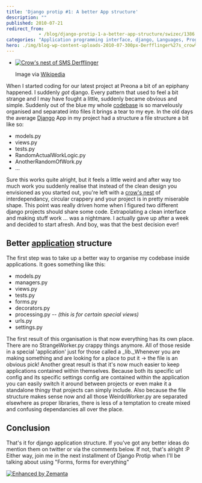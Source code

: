 ```yaml
---
title: 'Django protip #1: A better App structure'
description: ""
published: 2010-07-21
redirect_from: 
            - /blog/django-protip-1-a-better-app-structure/swizec/1386
categories: "Application programming interface, django, Languages, Programming, python, Uncategorized, Web Frameworks"
hero: ./img/blog-wp-content-uploads-2010-07-300px-Derfflinger%27s_crow%27s_nest.jpg
---
```

- [![Crow&#x27;s nest of SMS Derfflinger](./img/blog-wp-content-uploads-2010-07-300px-Derfflinger%27s_crow%27s_nest.jpg "Crow&#x27;s nest of SMS Derfflinger")](http://en.wikipedia.org/wiki/File:Derfflinger%27s_crow%27s_nest.JPG)

  Image via [Wikipedia](http://en.wikipedia.org/wiki/File:Derfflinger%27s_crow%27s_nest.JPG)

When I started coding for our latest project at Preona a bit of an epiphany happened. I suddenly _got_ django. Every pattern that used to feel a bit strange and I may have fought a little, suddenly became obvious and simple. Suddenly out of the blue my whole [codebase](http://en.wikipedia.org/wiki/Codebase "Codebase") is so marvelously organised and separated into files it brings a tear to my eye. In the old days the average [Django](http://www.djangoproject.com "Django (web framework)") App in my project had a structure a file structure a bit like so:

- models.py
- views.py
- tests.py
- RandomActualWorkLogic.py
- AnotherRandomOfWork.py
- ...

Sure this works quite alright, but it feels a little weird and after way too much work you suddenly realise that instead of the clean design you envisioned as you started out, you&#x27;re left with a [crow&#x27;s nest](http://en.wikipedia.org/wiki/Crow%27s_nest "Crow&#x27;s nest") of interdependancy, circular crappery and your project is in pretty miserable shape. This point was really driven home when I figured two different django projects should share some code. Extrapolating a clean interface and making stuff work ... was a nightmare. I actually gave up after a week and decided to start afresh. And boy, was that the best decision ever!

## Better [application](http://en.wikipedia.org/wiki/Application_software "Application software") structure

The first step was to take up a better way to organise my codebase inside applications. It goes something like this:

- models.py
- managers.py
- views.py
- tests.py
- forms.py
- decorators.py
- processing.py -- _(this is for certain special views)_
- urls.py
- settings.py

The first result of this organisation is that now everything has its own place. There are no StrangeWorker.py crappy things anymore. All of those reside in a special &#x27;application&#x27; just for those called a _lib._Whenever you are making something and are looking for a place to put it -&gt; the file is an obvious pick! Another great result is that it&#x27;s now much easier to keep applications contained within themselves. Because both its specific url config and its specific settings config are contained within the application you can easily switch it around between projects or even make it a standalone thingy that projects can simply include. Also because the file structure makes sense now and all those WeirdoWorker.py are separated elsewhere as proper libraries, there is less of a temptation to create mixed and confusing dependancies all over the place.

## Conclusion

That&#x27;s it for django application structure. If you&#x27;ve got any better ideas do mention them on twitter or via the comments below. If not, that&#x27;s alright :P Either way, join me in the next installment of Django Protip when I&#x27;ll be talking about using &quot;Forms, forms for everything&quot;

[![Enhanced by Zemanta](http://img.zemanta.com/zemified_e.png?x-id=1985aade-c198-44e0-a12f-c32c11144665)](http://www.zemanta.com/ "Enhanced by Zemanta")